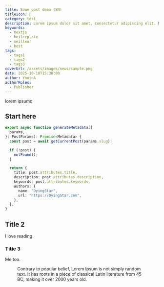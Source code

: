 ```yaml
---
title: Some post demo (EN)
titleIcon: 🧙
category: test
description: Lorem ipsum dolor sit amet, consectetur adipiscing elit. Nunc sit amet eros non massa auctor sodales non nec mauris. Sed sollicitudin porttitor erat eget feugiat. Vivamus sit amet arcu dignissim, sollicitudin dui vel, convallis turpis. Phasellus mauris ante, tincidunt at vestibulum ac, laoreet tempor ipsum. Ut pharetra vel nisi ac tempus magna eget varius eleifend. Cras luctus velit et mi molestie lacinia. Curabitur et est sit amet libero pretium tincidunt vitae ut odio Lorem ipsum dolor sit amet, consectetur adipiscing elit. Nunc sit amet eros non massa auctor sodales non nec mauris. Sed sollicitudin porttitor erat eget feugiat. Vivamus sit amet arcu dignissim, sollicitudin dui vel, convallis turpis. Phasellus mauris ante, tincidunt at vestibulum ac, laoreet tempor ipsum. Ut pharetra vel nisi ac tempus. Fusce aliquet magna eget varius eleifend. Cras luctus velit et mi molestie lacinia. Curabitur et est sit amet libero pretium tincidunt vitae ut odio.
keywords:
  - nextjs
  - boilerplate
  - meilleur
  - best
tags:
  - tags1
  - tags2
  - tags3
coverUrl: /assets/images/news/sample.png
date: 2025-10-10T15:30:00
author: YnotnA
authorRoles:
  - Publisher
---
```


lorem ipsumq

## Start here

```ts {2}
export async function generateMetadata({
  params,
}: PostParams): Promise<Metadata> {
  const post = await getCurrentPost(params.slug);

  if (!post) {
    notFound();
  }

  return {
    title: post.attributes.title,
    description: post.attributes.description,
    keywords: post.attributes.keywords,
    authors: {
      name: "DyingStar",
      url: "https://DyingStar.com",
    },
  };
}
```

## Title 2

I love reading.

### Title 3

Me too.

<figure>
  <img src="/assets/images/Astronaut.png" alt="" />
  <figcaption>
    Contrary to popular belief, Lorem Ipsum is not simply random text. It has
    roots in a piece of classical Latin literature from 45 BC, making it over
    2000 years old.
  </figcaption>
</figure>
